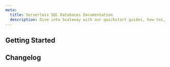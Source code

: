 ```yaml
---
meta:
  title: Serverless SQL Databases Documentation
  description: Dive into Scaleway with our quickstart guides, how-tos, tutorials and more
---
```


<ProductHeader 
   productName="Serverless SQL Databases"
   productLogo="serverlessDB"
   description="Serverless SQL Databases provides a fully-serverless database service for PostgreSQL with automatic backups, autoscaling, fully integrated in the Scaleway ecosystem."
   url="serverless/sql-databases/quickstart"
   label="Serverless SQL Databases Quickstart"
/>

## Getting Started

<Grid>
    <SummaryCard
        title="Quickstart"
        icon="rocket"
        description="Learn how to create a Serverless SQL Database in a few steps."
        label="View Quickstart"
        url="serverless/sql-databases/quickstart/"
    />
    <SummaryCard
        title="Concepts"
        icon="info"
        description="Core concepts that give you a better understanding of Serverless SQL Databases."
        label="View Concepts"
        url="serverless/sql-databases/concepts/"
    />
    <SummaryCard
        title="How-Tos"
        icon="help-circle-outline"
        description="Learn how to use Serverless SQL Databases using the Scaleway console."
        label="View How-Tos"
        url="serverless/sql-databases/how-to/"
    />
    <SummaryCard
        title="Additional resources"
        icon="book-open-outline"
        description="Go further with detailed, additional information about Serverless SQL Databases"
        label="View Additional resources"
        url="serverless/sql-databases/reference-content/"
    />
</Grid>

<ClickableBanner
    productLogo="cli"
    title="Serverless SQL Databases API"
    description="Manage Serverless SQL Databases using the Scaleway API."
    url="https://www.scaleway.com/en/developers/api/serverless-databases/"
    label="Go to Serverless SQL Databases API"
/>

## Changelog

<ChangelogList
    productName="Serverless SQL Databases"
    numberOfChanges={3}
/>

